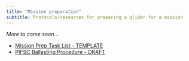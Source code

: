 ```yaml
---
title: "Mission preparation"
subtitle: Protocols/resources for preparing a glider for a mission
---
```



*More to come soon...*

- [Mission Prep Task List - TEMPLATE](https://docs.google.com/document/d/1TMXsop5GJW_rMxrP8zSuazALNi_j8nHq24RIIzfw7_A/edit?tab=t.0#heading=h.7xtkyk82v1ni)
- [PIFSC Ballasting Procedure - DRAFT](https://docs.google.com/document/d/1b6X5l-R-8e2ALiu8q5KYue_S4rOvQ0H3Nii5-_5S7o0/edit?tab=t.0)
